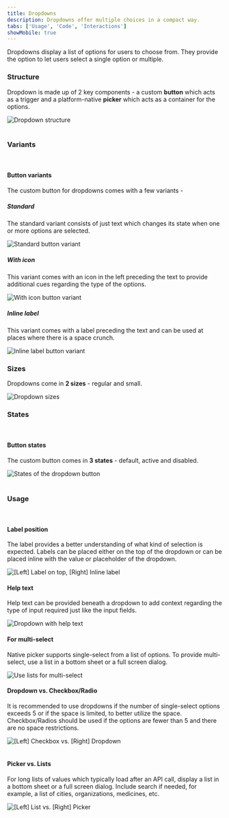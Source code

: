 ```yaml
---
title: Dropdowns
description: Dropdowns offer multiple choices in a compact way.
tabs: ['Usage', 'Code', 'Interactions']
showMobile: true
---
```


Dropdowns display a list of options for users to choose from. They provide the option to let users select a single option or multiple.

### Structure
Dropdown is made up of 2 key components - a custom **button** which acts as a trigger and a platform-native **picker** which acts as a container for the options.

![Dropdown structure](./images/dropdown-1.png)
<br/>
<br/>

### Variants
<br/>

#### Button variants
The custom button for dropdowns comes with a few variants -

##### Standard
The standard variant consists of just text which changes its state when one or more options are selected.

![Standard button variant](./images/dropdown-2.png)


##### With icon
This variant comes with an icon in the left preceding the text to provide additional cues regarding the type of the options.

![With icon button variant](./images/dropdown-3.png)


##### Inline label
This variant comes with a label preceding the text and can be used at places where there is a space crunch.

![Inline label button variant](./images/dropdown-4.png)


### Sizes
Dropdowns come in **2 sizes** - regular and small.

![Dropdown sizes](./images/dropdown-5.png)

### States
<br/>

#### Button states
The custom button comes in **3 states** - default, active and disabled.

![States of the dropdown button](./images/dropdown-6.png)
<br/>
<br/>


### Usage
<br/>

#### Label position
The label provides a better understanding of what kind of selection is expected. Labels can be placed either on the top of the dropdown or can be placed inline with the value or placeholder of the dropdown.

![[Left] Label on top, [Right] Inline label](./images/dropdown-7.png)

#### Help text
Help text can be provided beneath a dropdown to add context regarding the type of input required just like the input fields.

![Dropdown with help text](./images/dropdown-8.png)


#### For multi-select
Native picker supports single-select from a list of options. To provide multi-select, use a list in a bottom sheet or a full screen dialog.

![Use lists for multi-select](./images/dropdown-9.png)
<br/>


#### Dropdown vs. Checkbox/Radio
It is recommended to use dropdowns if the number of single-select options exceeds 5 or if the space is limited, to better utilize the space. Checkbox/Radios should be used if the options are fewer than 5 and there are no space restrictions.

![[Left] Checkbox vs. [Right] Dropdown](./images/dropdown-11.png)
<br/>
<br/>

#### Picker vs. Lists
For long lists of values which typically load after an API call, display a list in a bottom sheet or a full screen dialog. Include search if needed, for example, a list of cities, organizations, medicines, etc. 

![[Left] List vs. [Right] Picker](./images/dropdown-10.png)
